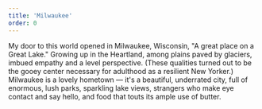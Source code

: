 ```yaml
---
title: 'Milwaukee'
order: 0
---
```


My door to this world opened in Milwaukee, Wisconsin, "A great place on a Great Lake." Growing up in the Heartland, among plains paved by glaciers, imbued empathy and a level perspective. (These qualities turned out to be the gooey center necessary for adulthood as a resilient New Yorker.) Milwaukee is a lovely hometown — it's a beautiful, underrated city, full of enormous, lush parks, sparkling lake views, strangers who make eye contact and say hello, and food that touts its ample use of butter.